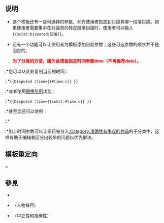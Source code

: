 <noinclude>{{template doc page viewed directly}}</noinclude>
{{Twinkle standard installation}}
{{AWB standard installation}}
<!-- 在本行下編輯模板說明 -->
== 说明 ==
*这个模板还有一些可选择的参数，允许使用者指定到討論頁哪一段落討論。如果使用者需要集中在討論頁的特定段落討論时，使用者可以输入<code><nowiki>{{subst:Disputed|段落}}</nowiki></code>。

*还有一个功能可以让使用者为模板添加日期参数；这些可选参数的顺序并不是固定的。<div style="color:red;font-size=120%">'''为了分类的方便，請为此模板指定时间参数time（不再推荐date）。'''</div>
:*您可以从此处复制当前的时间：

::*<code><nowiki>{{Disputed |time=</nowiki>{{#time:c}} }}</code>

:*或者使用[[help:替换引用|替换引用]]功能：

::*<code><nowiki>{{Disputed |time={{subst:#time:c}}</nowiki> }}</code>

:*甚至您还可以使用：

::*<code>{{tls|Disputed/auto}}</code>

:*加上时间参数可以让条目被分入[[:Category:准确性有争议的作品]]的子分类中，这样有助于编辑者区分出较早的问题以优先解决。

== 模板重定向 ==
{{tl|Disputed}} = {{tl|争议}}

== 參見 ==
* {{tl|暫定名稱}}
* {{tl|BLPdispute}}（人物條目）
* {{tl|TotallyDisputed}}（中立性和准确性）

<includeonly>
<!-- 本行下加入模板的分類 -->
[[Category:引用與查證維護模板|{{PAGENAME}}]]
[[Category:爭議模板|{{PAGENAME}}]]
</includeonly>